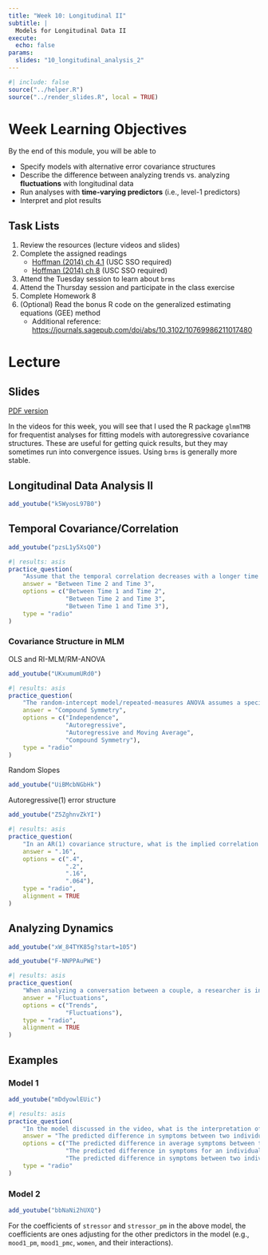 ```yaml
---
title: "Week 10: Longitudinal II"
subtitle: |
  Models for Longitudinal Data II
execute:
  echo: false
params:
  slides: "10_longitudinal_analysis_2"
---
```


```r
#| include: false
source("../helper.R")
source("../render_slides.R", local = TRUE)
```

# Week Learning Objectives

By the end of this module, you will be able to 

- Specify models with alternative error covariance structures
- Describe the difference between analyzing trends vs. analyzing **fluctuations** with longitudinal data
- Run analyses with **time-varying predictors** (i.e., level-1 predictors)
- Interpret and plot results

## Task Lists

1. Review the resources (lecture videos and slides)
2. Complete the assigned readings
    * [Hoffman (2014) ch 4.1](https://www-taylorfrancis-com.libproxy1.usc.edu/books/9781315744094/chapters/10.4324/9781315744094-12) (USC SSO required)
    * [Hoffman (2014) ch 8](https://www-taylorfrancis-com.libproxy1.usc.edu/books/9781315744094/chapters/10.4324/9781315744094-17) (USC SSO required)
3. Attend the Tuesday session to learn about `brms`
4. Attend the Thursday session and participate in the class exercise
5. Complete Homework 8
6. (Optional) Read the bonus R code on the generalized estimating equations (GEE) method
    * Additional reference: <https://journals.sagepub.com/doi/abs/10.3102/10769986211017480>

# Lecture

## Slides

[PDF version](`r file.path("/slides", paste0(params$slides, ".pdf"))`){target="_blank"}

:::{.callout-important appearance="simple"}

In the videos for this week, you will see that I used the R package `glmmTMB` for frequentist analyses for fitting models with autoregressive covariance structures. These are useful for getting quick results, but they may sometimes run into convergence issues. Using `brms` is generally more stable. 

:::

::: {.panel-tabset}

## Longitudinal Data Analysis II

```r
add_youtube("k5WyosL97B0")
```

## Temporal Covariance/Correlation

```r
add_youtube("pzsL1y5XsQ0")
```

```r
#| results: asis
practice_question(
    "Assume that the temporal correlation decreases with a longer time gap. A researcher collects data at baseline (Time 1), 3-month follow-up (Time 2), and then 5-month follow-up (Time 3). Which correlation should be strongest?",
    answer = "Between Time 2 and Time 3",
    options = c("Between Time 1 and Time 2",
                "Between Time 2 and Time 3",
                "Between Time 1 and Time 3"),
    type = "radio"
)
```

### Covariance Structure in MLM

OLS and RI-MLM/RM-ANOVA

```r
add_youtube("UKxumumURd0")
```

```r
#| results: asis
practice_question(
    "The random-intercept model/repeated-measures ANOVA assumes a specific temporal covariance structure. What is that structure called?",
    answer = "Compound Symmetry",
    options = c("Independence",
                "Autoregressive",
                "Autoregressive and Moving Average",
                "Compound Symmetry"),
    type = "radio"
)
```

Random Slopes

```r
add_youtube("UiBMcbNGbHk")
```

Autoregressive(1) error structure

```r
add_youtube("Z5ZghnvZkYI")
```

```r
#| results: asis
practice_question(
    "In an AR(1) covariance structure, what is the implied correlation between Time 2 and Time 4, if $\\rho = .4$?",
    answer = ".16",
    options = c(".4",
                ".2",
                ".16",
                ".064"),
    type = "radio", 
    alignment = TRUE
)
```

## Analyzing Dynamics

```r
add_youtube("xW_84TYK85g?start=105")
```

```r
add_youtube("F-NNPPAuPWE")
```

```r
#| results: asis
practice_question(
    "When analyzing a conversation between a couple, a researcher is interested in whether a person follows up the partner's complaints with positive or negative behaviors. Is this an example of studying trends or fluctuations?",
    answer = "Fluctuations", 
    options = c("Trends", 
                "Fluctuations"), 
    type = "radio", 
    alignment = TRUE
)
```

## Examples

### Model 1

```r
add_youtube("mDdyowlEUic")
```

```r
#| results: asis
practice_question(
    "In the model discussed in the video, what is the interpretation of the contextual effect of `mood1`?",
    answer = "The predicted difference in symptoms between two individuals with 1 unit difference in average negative mood on a day when both individuals have the same daily mood level", 
    options = c("The predicted difference in average symptoms between two individuals with 1 unit difference in average negative mood", 
                "The predicted difference in symptoms for an individual across two days with 1 unit difference in mood", 
                "The predicted difference in symptoms between two individuals with 1 unit difference in average negative mood on a day when both individuals have the same daily mood level"), 
    type = "radio"
)
```

### Model 2

```r
add_youtube("bbNaNi2hUXQ")
```

::: {.callout-note icon=false}

For the coefficients of `stressor` and `stressor_pm` in the above model, the coefficients are ones adjusting for the other predictors in the model (e.g., `mood1_pm`, `mood1_pmc`, `women`, and their interactions). 

:::

:::